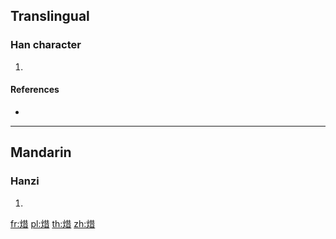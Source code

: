==Translingual==

===Han character===
{{Han char|rn=86|rad=火|as=08|sn=12|four=91861|canj=FTA}}

# {{defn|Han|sort=火08}}

====References====
* {{Han ref|kx=0673.210|dkj=19108|dj=1081.190|hdz=32208.080|uh=711F|ud=28959|bh=DA62|bd=55906}}

----

==Mandarin==

===Hanzi===
{{cmn-hanzi|pin=[[xí]] ([[xi2]])|wg=hsi<sup>2</sup>}}

# {{defn|lang=cmn|sort=火08}}

[[fr:焟]]
[[pl:焟]]
[[th:焟]]
[[zh:焟]]